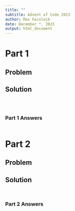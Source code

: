 ```yaml
---
title: ""
subtitle: Advent of Code 2023
author: Max Feinleib
date: December *, 2023
output: html_document
---
```


# Part 1

## Problem

## Solution

```r

```

```r

```

```r

```

### Part 1 Answers
```r

```

# Part 2

## Problem

## Solution

```r

```

```r

```

### Part 2 Answers
```r

```
